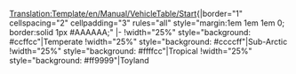 <noinclude>[[Translation:Template/en/Manual/VehicleTable/Start]]</noinclude>{|border="1" cellspacing="2" cellpadding="3" rules="all" style="margin:1em 1em 1em 0; border:solid 1px #AAAAAA;"
|-
!width="25%" style="background: #ccffcc"|Temperate
!width="25%" style="background: #ccccff"|Sub-Arctic
!width="25%" style="background: #ffffcc"|Tropical
!width="25%" style="background: #ff9999"|Toyland